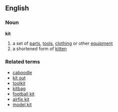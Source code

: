 ==English==
===Noun===
'''kit'''
#a set of [[part]]s, [[tool]]s, [[clothing]] or other [[equipment]]
#a shortened form of [[kitten]]

===Related terms===
*[[caboodle]]
*[[kit out]]
*[[toolkit]]
*[[kitbag]]
*[[football kit]]
*[[airfix kit]]
*[[model kit]]